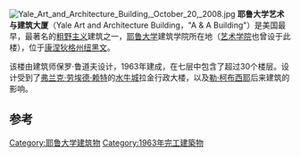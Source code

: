 {{unreferenced|time=2014-08-28T01:48:01+00:00}}
[[Image:Yale_Art_and_Architecture_Building,_October_20,_2008.jpg|thumb]]
'''耶鲁大学艺术与建筑大厦'''（Yale Art and Architecture Building，"A & A Building"）是美国最早，最著名的[[粗野主义|粗野主义]]建筑之一，[[耶鲁大学|耶鲁大学]]建筑学院所在地（[[耶鲁大学艺术学院|艺术学院]]也曾设于此楼），位于[[康涅狄格州|康涅狄格州]][[纽黑文|纽黑文]]。

该楼由建筑师保罗·鲁道夫设计，1963年建成，在七层中包含了超过30个楼层。设计受到了[[弗兰克·劳埃德·赖特|弗兰克·劳埃德·赖特]]的[[水牛城|水牛城]]拉金行政大楼，以及[[勒·柯布西耶|勒·柯布西耶]]后来建筑的影响。

==参考==
{{Reflist}}
{{coord|41.3123|-72.924|display=title}}

{{Yale}}
[[Category:耶鲁大学建筑物|Category:耶鲁大学建筑物]]
[[Category:1963年完工建築物|Category:1963年完工建築物]]
